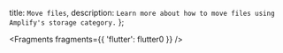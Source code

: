   title: `Move files`,
  description: `Learn more about how to move files using Amplify's storage category.`
};


<Fragments fragments={{ 'flutter': flutter0 }} />